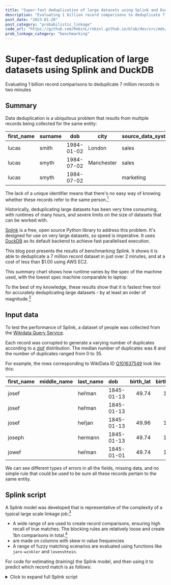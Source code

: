 ```yaml
---
title: "Super-fast deduplication of large datasets using Splink and DuckDB"
description: "Evaluating 1 billion record comparisons to deduplicate 7 million records in two minutes"
post_date: "2023-01-20"
post_category: "probabilistic_linkage"
code_url: "https://github.com/RobinL/robinl.github.io/blob/dev/src/mdx/fast_deduplication.mdx"
prob_linkage_category: "benchmarking"
---
```








# Super-fast deduplication of large datasets using Splink and DuckDB

<Subtitle>Evaluating 1 billion record comparisons to deduplicate 7 million records in two minutes</Subtitle>

## Summary



Data deduplication is a ubiquitous problem that results from multiple records being collected for the same entity:


| first_name | surname | dob        | city       | source_data_system |
| ---------- | ------- | ---------- | ---------- | ------------------ |
| lucas      | smith   | 1984-01-02 | London     | sales              |
| lucas      | smyth   | 1984-07-02 | Manchester | sales              |
| lucas      | smyth   | 1984-07-02 |            | marketing          |


The lack of a unique identifier means that there's no easy way of knowing whether these records refer to the same person.[^1]

[^1]: This problem is also sometimes referred to as entity resolution, or record linkage.

Historically, deduplicating large datasets has been very time consuming, with runtimes of many hours, and severe limits on the size of datasets that can be worked with.

[Splink](https://github.com/moj-analytical-services/splink) is a free, open source Python library to address this problem. It's designed for use on very large datasets, so speed is imperative.  It uses [DuckDB](https://duckdb.org/) as its default backend to achieve fast parallelised execution.


This blog post presents the results of benchmarking Splink. It shows it is able to deduplicate a 7 million record dataset in just over 2 minutes, and at a cost of less than $1.00 using AWS EC2.

This summary chart shows how runtime varies by the spec of the machine used, with the lowest spec machine comparable to laptop:

<VegaLite spec={summary_chart} />



To the best of my knowledge, these results show that it is fastest free tool for accurately deduplicating large datasets - by at least an order of magnitude.[^2]
[^2]: Please <Link to="/about/">contact me</Link> if you know otherwise!



## Input data

To test the performance of Splink, a dataset of people was collected from the [Wikidata Query Service](https://query.wikidata.org/).

Each record was corrupted to generate a varying number of duplicates according to a [zipf](https://en.wikipedia.org/wiki/Zipf%27s_law) distribution.  The median number of duplicates was 8 and the number of duplicates ranged from 0 to 35.

For example, the rows corresponding to WikiData ID [Q101637549](https://www.wikidata.org/wiki/Q101637549) look like this:

| first_name   | middle_name   | last_name   | dob        |   birth_lat |   birth_lng | occupation          |
|:-------------|:--------------|:------------|:-----------|------------:|------------:|:--------------------|
| josef        |               | heřman      | 1845-01-13 |     49.74   |     13.38   | high school teacher |
| josef        |               | heřman      | 1845-01-13 |             |             | high school teacher |
| josef        |               | heřjan      | 1845-01-13 |     49.96   |     13.35   | high school teacher |
| joseph       |               | hermann     | 1845-01-13 |     49.74   |     13.38   | travel writer       |
| jowef        |               | heřman      | 1845-01-01 |     49.74   |     13.38   | high school teacher |

We can see different types of errors in all the fields, missing data, and no simple rule that could be used to be sure all these records pertain to the same entity.

## Splink script


A Splink model was developed that is representative of the complexity of a typical large scale linkage job:[^3]

- A wide range of <DefinitionToolTip term="blocking_rule" text="blocking rules"/> are used to create record comparisons, ensuring high recall of true matches. The blocking rules are relatively loose and create 1bn comparisons in total.[^4]
- <DefinitionToolTip term="tf_adjustment" text="Term frequency adjustments"/>  are made on columns with skew in value frequencies
- A range of fuzzy matching scenarios are evaluated using functions like `jaro-winkler` and `levenshtein`.

[^3]: It would be possible to achieve much faster runtimes by reducing complexity, at the expense of accuracy.  For instance, reducing the use of fuzzy-match functions like Jaro Winkler, and avoiding term frequency adjustments.  However, this would not be representative of a typical real-world use case.
[^4]: It's important to emphasise the number of comparisons (1 billion) as well as the number of input rows (7 million) because performance is primarily driven by the former. Furthermore it would be possible to 'cheat' and get a better runtimes simply by using stricter blocking, at the cost of lower recall.  See [here](https://moj-analytical-services.github.io/splink/topic_guides/blocking/blocking_rules.html?h=blocking#blocking) for further details.


For code for estimating (training) the Splink model, and then using it to predict which record match is as follows:

<details>
<summary>Click to expand full Splink script</summary>
```python
import pandas as pd
from splink.duckdb.blocking_rule_library import block_on
from splink.duckdb.comparison_library import (
    distance_in_km_at_thresholds,
    exact_match,
    jaro_winkler_at_thresholds,
    levenshtein_at_thresholds,
)
from splink.duckdb.linker import DuckDBLinker

df = pd.read_parquet("7m_prepareed.parquet")


splink_settings = {
    "link_type": "dedupe_only",
    "blocking_rules_to_generate_predictions": [
        block_on(["last_name", "occupation"]),
        block_on(["first_name", "last_name"]),
        block_on(["first_name", "middle_name"]),
        block_on(["middle_name", "last_name"]),
        block_on(["first_name", "dob"]),
        block_on(["first_name", "middle_name"]),
        block_on(["last_name", "birth_lat"]),
        block_on(["first_name", "birth_lng"]),
        block_on(["middle_name", "occupation"]),
    ],
    "comparisons": [
        jaro_winkler_at_thresholds(
            "first_name", [0.9, 0.7], term_frequency_adjustments=True
        ),
        jaro_winkler_at_thresholds("middle_name", [0.9]),
        jaro_winkler_at_thresholds(
            "last_name", [0.9, 0.7], term_frequency_adjustments=True
        ),
        levenshtein_at_thresholds(
            "dob", [1, 2, 4], term_frequency_adjustments=True
        ),
        distance_in_km_at_thresholds(
            "birth_lat", "birth_lng", [10, 100]
        ),
        exact_match("occupation", term_frequency_adjustments=True),
    ],
    "retain_intermediate_calculation_columns": False,
    "retain_matching_columns": False,
    "max_iterations": 20,
    "em_convergence": 0.001,
}

linker = DuckDBLinker("df", splink_settings)

# Model training: Estimate the parameters of the model
linker.estimate_probability_two_random_records_match(
    [
        block_on(["first_name", "last_name", "dob"]),
    ],
    recall=0.8,
)
linker.estimate_u_using_random_sampling(max_pairs=1e9)
linker.estimate_parameters_using_expectation_maximisation(
    block_on(
        ["first_name", "last_name", "occupation"], salting_partitions=2
    ),
    estimate_without_term_frequencies=True,
)
linker.estimate_parameters_using_expectation_maximisation(
    block_on(["dob", "middle_name"], salting_partitions=2),
    estimate_without_term_frequencies=True,
)

# Inference: Predict which pairs are matching entities
df_predict = linker.predict(threshold_match_probability=0.9)

# Clustering: Compute an estimated cluster id
# that ties together records of the same entity
linker.cluster_pairwise_predictions_at_threshold(
    df_predict=df_predict, threshold_match_probability=0.9
)

```
</details>

## Detailed results

Benchmarking was conducted for both model training (parameter estimation) and inference (making predictions).

The following chart shows runtime by the Splink function, broken down by the EC2 instance type.  Note a logarithmic scale is used to ensure all values are legible.

<VegaLite spec={by_function_chart} />

The next chart shows total CPU and memory usage.  The CPU metric is average across cores, so 100% means all cores are being fully used.  Click on the bar chart at the top to select the instance type.

<VegaLite spec={cpu_mem_chart} />

We can see that DuckDB parallelises workloads very well.  Memory usage stays low on the larger instances types.

The full set of benchmarks completed on a `c6g.2xlarge` (8vCPU/16GiB memory) machine in around 25 minutes, which is comparable to a modern laptop.[^5]

[^5]:  Out of memory errors were encountered on a `c6g.xlarge` (4vCPU/8GiB memory) machine.


## Comparisons to other libraries

A chart of runtimes three other popular open source record linkage packages can be found on page 362 of [this paper](https://imai.fas.harvard.edu/research/files/linkage.pdf) from the authors of the [fastLink](https://imai.fas.harvard.edu/research/files/linkage.pdf) R package.

The chart shows that of the three, fastLink has by far the best performance, at 400 minutes to deduplicate 300,000 records on an 8 core machine, with runtime increasing approximately quadratically with the number of input records.

Splink is able to deduplicate the same number of records in less than a minute on a comparable machine, suggesting it's at least two orders of magnitude faster.

A caveat is that these runtimes are not strictly comparable because the input datasets are not the same.  However, the size of the differences are so large that it's almost certain that Splink is a great deal faster.

## Scaling to larger datasets

The low memory usage on large EC2 instance types suggests there's scope to scale to substantially larger datasets using DuckDB.

For the purpose of this post, I chose to make a relatively large number of comparisons per input record (around 100) to demonstrate the speed of Splink.  In real record linkage scenarios, especially those where we have more columns of data about the entities, it's often  possible to use tighter blocking rules, resulting in fewer record comparisons per input record.

Both these observations suggest that DuckDB could be used to link datasets of many tens of millions or records or more.

Splink also offers big data backends like [Spark and Athena](https://moj-analytical-services.github.io/splink/topic_guides/splink_fundamentals/backends/backends.html?h=backends) as backends for linking truly enormous datasets.


## Accuracy

This post considers runtime only.  Accuracy statistics would only be valid on the specific dataset used for benchmarking, and I do not have comparative accuracy statistics for other libraries.

However, there are theoretical and empirical reasons to believe Splink offers accuracy comparable to or better than alternatives:

- Splink is able to effectively harness most of the information in the input data in making a prediction - as explained in <Link to="/fellegi_sunter_accuracy/">this post</Link>.
- An [independent empirical study](https://scholar.googleusercontent.com/scholar?q=cache:o4-c8w6DveYJ:scholar.google.com/+splink&hl=en&as_sdt=0,5&as_ylo=2023) has found Splink's accuracy compares favourably to alternatives.
- Splink offers a range of configuration options to optimise accuracy which are detailed further in <Link to="/comparing_splink_models/">this post</Link>.


I hope to write another post at some point looking at comparative accuracy in further details

## Comparison to the Apache Spark backend

Splink supports various SQL backends, so the same job was run on the Apache Spark backend to compare runtimes.[^6]

[^6]: The job was run in local mode on a `c6gd.4xlarge` instance, which has an SSD attached.  For Spark, this is important because some intermediate results are written to disk.  Note no results are present for the cluster step because the instance ran out of disk space before it could complete.


<VegaLite spec={spark_vs_duckdb_chart} />

We can see that Spark takes about 60% longer than DuckDB for estimating the `u` parameters, but for inference (making predictions) it takes 8.7 times longer.

The following chart shows CPU usage, and goes some way to explaining the very long runtime of the `predict()` step.

<VegaLite spec={metrics_spark_filtered} />

We can see that whilst the predict step parallelises well at first, there are straggler tasks on some CPUs that take a long time to complete.

A rough estimate suggests if problem of straggler tasks could be addressed and the CPUs could be pinned at 100%, Spark would still take around twice as long as DuckDB[^7].
[^7]: With experimentation, the straggler tasks could probably be largely avoided, but it would take several runs to find the optimal configuration, and requires significant expertise in both Spark and Splink.

Overall, it's clear that DuckDB is both intrinsically faster for data linking workloads, and also does a better job of parallelisation across all cores out of the box, resulting in substantially shorter runtimes.




## Reproduction materials

Benchmarking was conducted on a variety of AWS EC2 instances using [pytest-benchmark](https://pypi.org/project/pytest-benchmark/).  Code in available in the following two repositories:

- [Code to set up AWS infrastructure](https://github.com/RobinL/benchmarking_splink_infrastructure/releases/tag/v0.0.3)
- [Code to run the benchmarks](https://github.com/RobinL/run_splink_benchmarks_in_ec2/releases/tag/v0.0.3)


## Further reading

- [Splink documentation homepage](https://moj-analytical-services.github.io/splink)
-  <Link to="/intro_to_probabilistic_linkage/">Interactive introduction to probabilistic record linkage</Link>.
- [Splink examples](https://moj-analytical-services.github.io/splink/demos/examples/examples_index.html)
- [Splink tutorial](https://moj-analytical-services.github.io/splink/demos/tutorials/00_Tutorial_Introduction.html)
